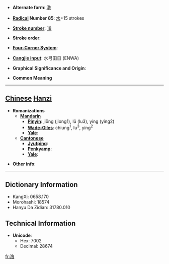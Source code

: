 * '''Alternate form''': [[澛]]

* '''[[Wiktionary:Chinese radical index| Radical]] Number 85''': [[Wiktionary:Chinese radical index 水|水]]+15 strokes

* '''[[Wiktionary:Chinese total strokes index|Stroke number]]''': [[Wiktionary:Chinese total strokes index 18|18]]

* '''Stroke order''': 

* '''[[Wiktionary:Chinese four corner index|Four-Corner System]]''': 

* '''[[Wiktionary:Chinese Cangjie index|Cangjie input]]''': 水弓田日 (ENWA)

* '''Graphical Significance and Origin''': 

* '''Common Meaning'''

----

== [[Chinese]] [[Hanzi]] ==

* '''Romanizations'''
** '''[[Mandarin]]'''
*** '''[[Pinyin]]''': jiōng (jiong1), lǔ (lu3), yíng (ying2)
*** '''[[Wade-Giles]]''': chiung<sup>1</sup>, lu<sup>3</sup>, ying<sup>2</sup>
*** '''[[Yale]]''': 
** '''[[Cantonese]]'''
*** '''[[Jyutping]]''':
*** '''[[Penkyamp]]''': 
*** '''[[Yale]]''': 

* '''Other info''': 

----

== Dictionary Information ==

* KangXi: 0658.170
* Morohashi: 18574
* Hanyu Da Zidian: 31780.010

== Technical Information ==

* '''Unicode''':
** Hex: 7002
** Decimal: 28674

[[fr:瀂]]
